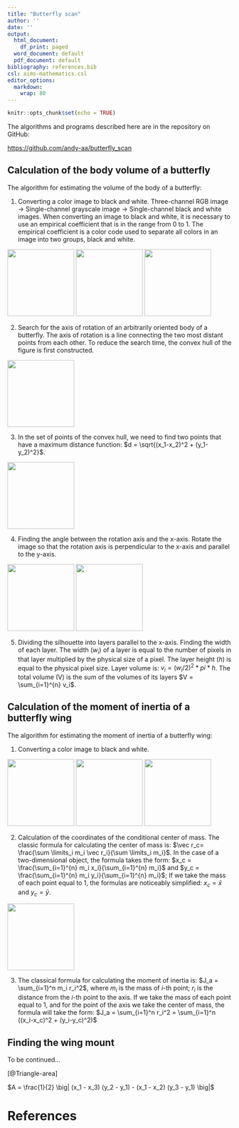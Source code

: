 ```yaml
---
title: "Butterfly scan"
author: ''
date: ''
output:
  html_document:
    df_print: paged
  word_document: default
  pdf_document: default
bibliography: references.bib
csl: aims-mathematics.csl
editor_options: 
  markdown: 
    wrap: 80
---
```


```r
knitr::opts_chunk$set(echo = TRUE)
```

The algorithms and programs described here are in the repository on GitHub:

<https://github.com/andy-aa/butterfly_scan>

## Calculation of the body volume of a butterfly

The algorithm for estimating the volume of the body of a butterfly:

1.  Converting a color image to black and white. Three-channel RGB image →
    Single-channel grayscale image → Single-channel black and white images. When
    converting an image to black and white, it is necessary to use an empirical
    coefficient that is in the range from 0 to 1. The empirical coefficient is a
    color code used to separate all colors in an image into two groups, black
    and white.

![](./img/moth_body_0.png){height="150px"}
![](./img/moth_body_1.png){height="150px"}
![](./img/moth_body_2.png){height="150px"}

2.  Search for the axis of rotation of an arbitrarily oriented body of a
    butterfly. The axis of rotation is a line connecting the two most distant
    points from each other. To reduce the search time, the convex hull of the
    figure is first constructed.

![](./img/moth_body_3.png){height="150px"}

3.  In the set of points of the convex hull, we need to find two points that
    have a maximum distance function: $d = \sqrt{(x_1-x_2)^2 + (y_1-y_2)^2}$.

![](./img/moth_body_4.png){height="150px"}

4.  Finding the angle between the rotation axis and the x-axis. Rotate the image
    so that the rotation axis is perpendicular to the x-axis and parallel to the
    y-axis.

![](./img/moth_body_5.png){height="150px"}
![](./img/moth_body_6.png){height="150px"}

5.  Dividing the silhouette into layers parallel to the x-axis. Finding the
    width of each layer. The width ($w_i$) of a layer is equal to the number of
    pixels in that layer multiplied by the physical size of a pixel. The layer
    height ($h$) is equal to the physical pixel size. Layer volume is:
    $v_i = (w_i / 2) ^2 * pi * h$. The total volume (V) is the sum of the
    volumes of its layers $V = \sum_{i=1}^{n} v_i$.

## Calculation of the moment of inertia of a butterfly wing

The algorithm for estimating the moment of inertia of a butterfly wing:

1.  Converting a color image to black and white.

![](./img/right_wing_0.png){height="150px"}
![](./img/right_wing_1.png){height="150px"}
![](./img/right_wing_2.png){height="150px"}

2.  Calculation of the coordinates of the conditional center of mass. The
    classic formula for calculating the center of mass is:
    $\vec r_c= \frac{\sum \limits_i m_i \vec r_i}{\sum \limits_i m_i}$. In the
    case of a two-dimensional object, the formula takes the form:
    $x_c = \frac{\sum_{i=1}^{n} m_i x_i}{\sum_{i=1}^{n} m_i}$ and
    $y_c = \frac{\sum_{i=1}^{n} m_i y_i}{\sum_{i=1}^{n} m_i}$; If we take the
    mass of each point equal to 1, the formulas are noticeably simplified:
    $x_c = \bar{x}$ and $y_c = \bar{y}$.

![](./img/right_wing_3.png){height="150px"}

3.  The classical formula for calculating the moment of inertia is:
    $J_a = \sum_{i=1}^n m_i r_i^2$, where $m_i$ is the mass of $i$-th point;
    $r_i$ is the distance from the $i$-th point to the axis. If we take the mass
    of each point equal to 1, and for the point of the axis we take the center
    of mass, the formula will take the form:
    $J_a = \sum_{i=1}^n r_i^2 = \sum_{i=1}^n ((x_i-x_c)^2 + (y_i-y_c)^2)$

## Finding the wing mount

To be continued...

[@Triangle-area]

$A = \frac{1}{2} \big| (x_1 - x_3) (y_2 - y_1) - (x_1 - x_2) (y_3 - y_1) \big|$

<!-- [@R-base] -->

# References

::: {#refs}
:::
